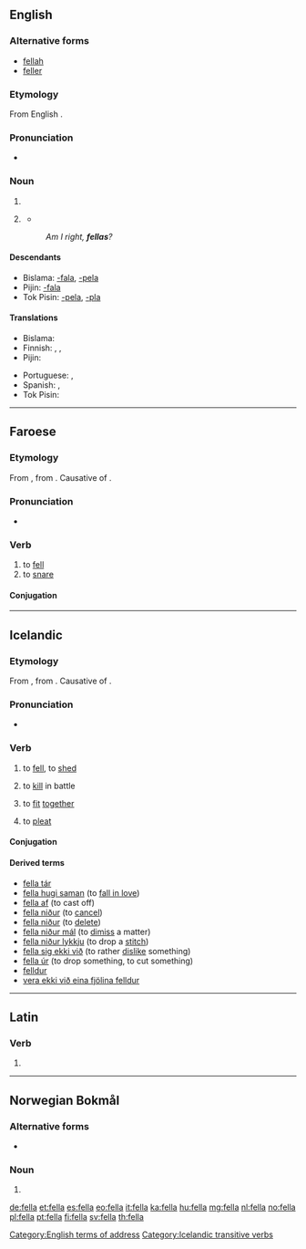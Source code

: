 ==English==

===Alternative forms===
* [[fellah#Etymology 2|fellah]]
* [[feller]]

===Etymology===
From English {{m|en|fellow}}.

===Pronunciation===
* {{rhymes|ɛlə|lang=en}}

===Noun===
{{en-noun}}

# {{eye dialect of|fellow|lang=en}}
# {{label|en|informal}} {{non-gloss definition|used to address a male}}
#* {{quote-book|author=Donald Meichenbaum|chapter=Discussion|title=The Evolution of Psychotherapy: The Third Conference‎|page=90|editor=Jeffrey K. Zeig|year=1997|passage=By the third go-around, the essence of what I wrote was, "And the same to you, '''fella'''!" I am glad that our relationship has survived that exchange.}}
#: ''Am I right, '''fellas'''?''

====Descendants====
* Bislama: [[-fala]], [[-pela]]
* Pijin: [[-fala]]
* Tok Pisin: [[-pela]], [[-pla]]

====Translations====
{{trans-top|fella}}
* Bislama: {{t|bi|man}}
* Finnish: {{qualifier|slang}} {{t+|fi|kaveri}}, {{qualifier|slang}} {{t+|fi|jätkä}}, {{qualifier|slang}} {{t+|fi|kundi}}
* Pijin: {{t|pis|man}}
{{trans-mid}}
* Portuguese: {{t+|pt|cara|c}}, {{t+|pt|mano|m}}
* Spanish: {{qualifier|slang}} {{t+|es|tío}}, {{t+|es|muchacho}}
* Tok Pisin: {{t|tpi|man}}
{{trans-bottom}}

[[Category:English terms of address]]

----

==Faroese==

===Etymology===
From {{etyl|non|fo}} {{m|non|fella}}, from {{etyl|gem-pro|fo}} {{m|gem-pro|*fallijaną}}. Causative of {{m|fo|falla||to fall}}.

===Pronunciation===
* {{IPA|[ˈfɛdla]|lang=fo}}

===Verb===
{{fo-verb|feldi|feldu|felt}}

# to [[fell]]
# to [[snare]]

====Conjugation====
{{fo-conj-8|fe|l}}

----

==Icelandic==

===Etymology===
From {{etyl|non|is}} {{m|non|fella}}, from {{etyl|gem-pro|is}} {{m|gem-pro|*fallijaną}}. Causative of {{m|is|falla||to fall}}.

===Pronunciation===
* {{IPA|/ˈfɛtla/|lang=is}}
*: {{rhymes|ɛtla|lang=is}}

===Verb===
{{is-verb-weak|felldi|fellt}}

# {{label|is|transitive|governs the accusative}} to [[fell]], to [[shed]]{{attention|is|improve definitions}}
# {{label|is|transitive|governs the accusative}} to [[kill]] in battle
# {{label|is|transitive|governs the accusative}} to [[fit]] [[together]]
# {{label|is|transitive|governs the accusative}} to [[pleat]]

====Conjugation====
{{is-conj-w2|f|e|ll|d=d|mp=-}}

====Derived terms====
* [[fella tár]]
* [[fella hugi saman]] (to [[fall in love]])
* [[fella af]] (to cast off)
* [[fella niður]] (to [[cancel]])
* [[fella niður]] (to [[delete]])
* [[fella niður mál]] (to [[dimiss]] a matter)
* [[fella niður lykkju]] (to drop a [[stitch]])
* [[fella sig ekki við]] (to rather [[dislike]] something)
* [[fella úr]] (to drop something, to cut something)
* [[felldur]]
* [[vera ekki við eina fjölina felldur]]

[[Category:Icelandic transitive verbs]]

----

==Latin==

===Verb===
{{la-verb-form|fellā}}

# {{inflection of|fellō||1|s|pres|actv|impr|lang=la}}

----

==Norwegian Bokmål==

===Alternative forms===
* {{l|nb|fellen}}

===Noun===
{{head|nb|noun form|g=m|g2=f}}

# {{inflection of|felle||definite|f|s|lang=nb}}

[[de:fella]]
[[et:fella]]
[[es:fella]]
[[eo:fella]]
[[it:fella]]
[[ka:fella]]
[[hu:fella]]
[[mg:fella]]
[[nl:fella]]
[[no:fella]]
[[pl:fella]]
[[pt:fella]]
[[fi:fella]]
[[sv:fella]]
[[th:fella]]
